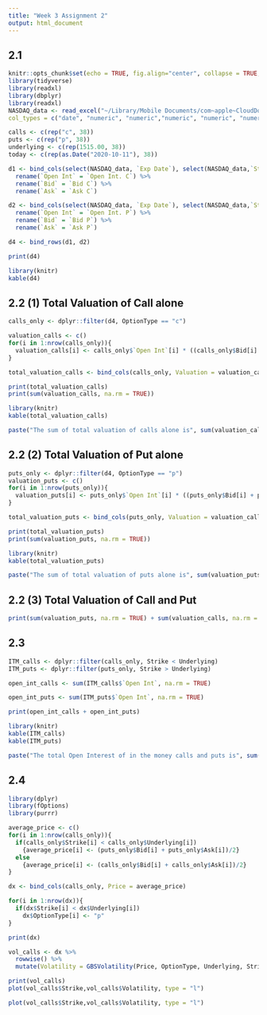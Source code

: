 ```yaml
---
title: "Week 3 Assignment 2"
output: html_document
---
```


## 2.1
```r
knitr::opts_chunk$set(echo = TRUE, fig.align="center", collapse = TRUE, cache = TRUE)
library(tidyverse)
library(readxl)
library(dbplyr)
library(readxl)
NASDAQ_data <- read_excel("~/Library/Mobile Documents/com~apple~CloudDocs/NTU /Y4 Masters/Mini Term 2/FE8828 Programming Web Applications/NASDAQ data.xlsx",
col_types = c("date", "numeric", "numeric","numeric", "numeric", "numeric","numeric", "numeric", "numeric","numeric", "numeric", "numeric","numeric", "numeric"))

```

```r
calls <- c(rep("c", 38))
puts <- c(rep("p", 38))
underlying <- c(rep(1515.00, 38))
today <- c(rep(as.Date("2020-10-11"), 38))

d1 <- bind_cols(select(NASDAQ_data, `Exp Date`), select(NASDAQ_data,`Strike`), select(NASDAQ_data, `Open Int. C`), OptionType = calls, select(NASDAQ_data, `Bid C`), select(NASDAQ_data, `Ask C`), Underlying = underlying, Today = today) %>%
  rename(`Open Int` = `Open Int. C`) %>%
  rename(`Bid` = `Bid C`) %>%
  rename(`Ask` = `Ask C`) 

d2 <- bind_cols(select(NASDAQ_data, `Exp Date`), select(NASDAQ_data,`Strike`), select(NASDAQ_data, `Open Int. P`), OptionType = puts, select(NASDAQ_data, `Bid P`), select(NASDAQ_data, `Ask P`), Underlying = underlying, Today = today) %>%
  rename(`Open Int` = `Open Int. P`) %>%
  rename(`Bid` = `Bid P`) %>%
  rename(`Ask` = `Ask P`) 

d4 <- bind_rows(d1, d2)

print(d4)
```
```r
library(knitr)
kable(d4)
```

## 2.2 (1) Total Valuation of Call alone

```r
calls_only <- dplyr::filter(d4, OptionType == "c")

valuation_calls <- c()
for(i in 1:nrow(calls_only)){
  valuation_calls[i] <- calls_only$`Open Int`[i] * ((calls_only$Bid[i] + calls_only$Ask[i]) / 2)
}

total_valuation_calls <- bind_cols(calls_only, Valuation = valuation_calls)

print(total_valuation_calls)
print(sum(valuation_calls, na.rm = TRUE))
```
```r

library(knitr)
kable(total_valuation_calls)

paste("The sum of total valuation of calls alone is", sum(valuation_calls, na.rm = TRUE))
```

## 2.2 (2) Total Valuation of Put alone

```r
puts_only <- dplyr::filter(d4, OptionType == "p")
valuation_puts <- c()
for(i in 1:nrow(puts_only)){
  valuation_puts[i] <- puts_only$`Open Int`[i] * ((puts_only$Bid[i] + puts_only$Ask[i]) / 2)
}

total_valuation_puts <- bind_cols(puts_only, Valuation = valuation_calls)

print(total_valuation_puts)
print(sum(valuation_puts, na.rm = TRUE))
```
```r

library(knitr)
kable(total_valuation_puts)

paste("The sum of total valuation of puts alone is", sum(valuation_puts, na.rm = TRUE))
```

## 2.2 (3) Total Valuation of Call and Put
```r
print(sum(valuation_puts, na.rm = TRUE) + sum(valuation_calls, na.rm = TRUE))
```

## 2.3 
```r
ITM_calls <- dplyr::filter(calls_only, Strike < Underlying)
ITM_puts <- dplyr::filter(puts_only, Strike > Underlying)

open_int_calls <- sum(ITM_calls$`Open Int`, na.rm = TRUE)

open_int_puts <- sum(ITM_puts$`Open Int`, na.rm = TRUE)

print(open_int_calls + open_int_puts)
```
```r
library(knitr)
kable(ITM_calls)
kable(ITM_puts)

paste("The total Open Interest of in the money calls and puts is", sum(open_int_calls,open_int_puts))
```

## 2.4
```r
library(dplyr)
library(fOptions)
library(purrr)

average_price <- c()
for(i in 1:nrow(calls_only)){
  if(calls_only$Strike[i] < calls_only$Underlying[i])
    {average_price[i] <- (puts_only$Bid[i] + puts_only$Ask[i])/2}
  else
    {average_price[i] <- (calls_only$Bid[i] + calls_only$Ask[i])/2}
}

dx <- bind_cols(calls_only, Price = average_price)

for(i in 1:nrow(dx)){
  if(dx$Strike[i] < dx$Underlying[i])
    dx$OptionType[i] <- "p"
}

print(dx)

vol_calls <- dx %>%
  rowwise() %>%
  mutate(Volatility = GBSVolatility(Price, OptionType, Underlying, Strike, as.numeric((as.Date("2020-12-18") - as.Date("2020-10-09")))/365, r = 0.03, b = 0)) 

print(vol_calls)
plot(vol_calls$Strike,vol_calls$Volatility, type = "l")

```
```r
plot(vol_calls$Strike,vol_calls$Volatility, type = "l")
```
